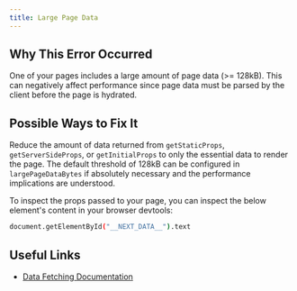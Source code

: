 ```yaml
---
title: Large Page Data
---
```


## Why This Error Occurred

One of your pages includes a large amount of page data (>= 128kB). This can negatively affect performance since page data must be parsed by the client before the page is hydrated.

## Possible Ways to Fix It

Reduce the amount of data returned from `getStaticProps`, `getServerSideProps`, or `getInitialProps` to only the essential data to render the page. The default threshold of 128kB can be configured in `largePageDataBytes` if absolutely necessary and the performance implications are understood.

To inspect the props passed to your page, you can inspect the below element's content in your browser devtools:

```bash filename="Terminal"
document.getElementById("__NEXT_DATA__").text
```

## Useful Links

- [Data Fetching Documentation](/docs/pages/building-your-application/data-fetching)
